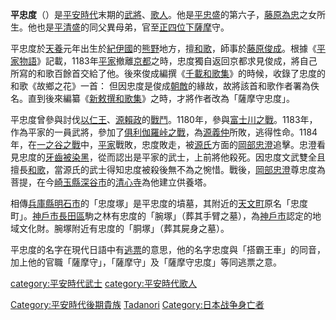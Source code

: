 {{japanese|image=Taira no Tadanori.jpg|japanese=平 忠度|kana=たいら の ただのり|romaji=Taira no Tadanori}}
'''平忠度'''（{{bd|1144年||1184年|catIdx=Taira no, Tadanori}}）是[[平安時代|平安時代]]末期的[[武將|武將]]、[[歌人|歌人]]。他是[[平忠盛|平忠盛]]的第六子，[[藤原為忠|藤原為忠]]之女所生。他也是[[平清盛|平清盛]]的同父異母弟，官至[[正四位下|正四位下]][[薩摩|薩摩]]守。

平忠度於[[天養|天養]]元年出生於[[紀伊國|紀伊國]]的[[熊野|熊野]]地方，擅[[和歌|和歌]]，師事於[[藤原俊成|藤原俊成]]。根據《[[平家物語|平家物語]]》記載，1183年[[平家|平家]]撤離[[京都|京都]]之時，忠度獨自返回京都求見俊成，將自己所寫的和歌百餘首交給了他。後來俊成編撰《[[千載和歌集|千載和歌集]]》的時候，收錄了忠度的和歌《故鄉之花》一首：
{{quotation|{{lang|ja|「さざなみや 志賀の都は 荒れにしを 昔ながらの 山桜かな」}}|千載集六十六}}
但因忠度是俊成[[朝敵|朝敵]]的緣故，故將該首和歌作者署為佚名。直到後來編纂《[[新敕撰和歌集|新敕撰和歌集]]》之時，才將作者改為「薩摩守忠度」。

平忠度曾參與討伐[[以仁王|以仁王]]、[[源賴政|源賴政]]的[[以仁王舉兵|戰鬥]]。1180年，參與[[富士川之戰|富士川之戰]]。1183年，作為平家的一員武將，參加了[[俱利伽羅峠之戰|俱利伽羅峠之戰]]，為[[源義仲|源義仲]]所敗，逃得性命。1184年，在[[一之谷之戰|一之谷之戰]]中，[[平家|平家]]戰敗，忠度敗走，被[[源氏|源氏]]方面的[[岡部忠澄|岡部忠澄]]追擊。忠澄看見忠度的[[染黑齒|牙齒被染黑]]，從而認出是平家的武士，上前將他殺死。因忠度文武雙全且擅長[[和歌|和歌]]，當源氏的武士得知忠度被殺後無不為之惋惜。戰後，[[岡部忠澄|岡部忠澄]]尊忠度為菩提，在今[[崎玉縣|崎玉縣]][[深谷市|深谷市]]的[[清心寺|清心寺]]為他建立供養塔。

相傳[[兵庫縣|兵庫縣]][[明石市|明石市]]的「忠度塚」是平忠度的墳墓，其附近的[[天文町|天文町]]原名「忠度町」。[[神戶市|神戶市]][[長田區|長田區]]駒之林有忠度的「腕塚」（葬其手臂之墓），為[[神戶市|神戶市]]認定的地域文化財。腕塚附近有忠度的「胴塚」（葬其屍身之墓）。

平忠度的名字在現代日語中有[[逃票|逃票]]的意思，他的名字忠度與「搭霸王車」的{{lang|ja|ただ乗り}}同音，加上他的官職「薩摩守」，「薩摩守」及「薩摩守忠度」等同逃票之意。

{{Authority control}}
{{DEFAULTSORT:Taira, no Tadanori}}

[[category:平安時代武士|category:平安時代武士]]
[[category:平安時代歌人|category:平安時代歌人]]
[[Category:平安時代後期貴族|Category:平安時代後期貴族]]
[[Category:平家|Tadanori]]
[[Category:日本战争身亡者|Category:日本战争身亡者]]